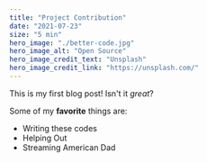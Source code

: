 ```yaml
---
title: "Project Contribution"
date: "2021-07-23"
size: "5 min"
hero_image: "./better-code.jpg"
hero_image_alt: "Open Source"
hero_image_credit_text: "Unsplash"
hero_image_credit_link: "https://unsplash.com/"
---
```


This is my first blog post! Isn't it _great_?

Some of my **favorite** things are:

- Writing these codes
- Helping Out
- Streaming American Dad
